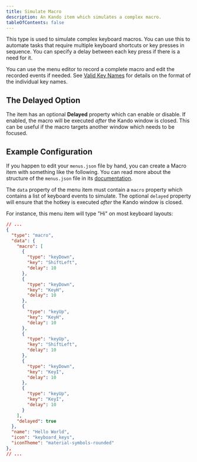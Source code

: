 ```yaml
---
title: Simulate Macro
description: An Kando item which simulates a complex macro.
tableOfContents: false
---
```


This type is used to simulate complex keyboard macros.
You can use this to automate tasks that require multiple keyboard shortcuts or key presses in sequence.
You can specify a delay between each key press if there is a need for it.

You can use the menu editor to record a complete macro and edit the recorded events if needed.
See [Valid Key Names](/reference/valid-keys) for details on the format of the individual key names.

## The Delayed Option

The item has an optional **Delayed** property which can enable or disable.
If enabled, the macro will be executed _after_ the Kando window is closed.
This can be useful if the macro targets another window which needs to be focused.

## Example Configuration

If you happen to edit your `menus.json` file by hand, you can create a Macro item with something like the following.
You can read more about the structure of the `menus.json` file in its [documentation](/reference/config-files).

The `data` property of the menu item must contain a `macro` property which contains a list of keyboard events to simulate.
The optional `delayed` property will ensure that the hotkey is executed _after_ the Kando window is closed.

For instance, this menu item will type "Hi" on most keyboard layouts:

```json title="menus.json"
// ...
{
  "type": "macro",
  "data": {
    "macro": [
      {
        "type": "keyDown",
        "key": "ShiftLeft",
        "delay": 10
      },
      {
        "type": "keyDown",
        "key": "KeyH",
        "delay": 10
      },
      {
        "type": "keyUp",
        "key": "KeyH",
        "delay": 10
      },
      {
        "type": "keyUp",
        "key": "ShiftLeft",
        "delay": 10
      },
      {
        "type": "keyDown",
        "key": "KeyI",
        "delay": 10
      },
      {
        "type": "keyUp",
        "key": "KeyI",
        "delay": 10
      }
    ],
    "delayed": true
  },
  "name": "Hello World",
  "icon": "keyboard_keys",
  "iconTheme": "material-symbols-rounded"
},
// ...
```